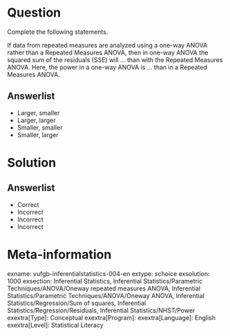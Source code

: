 Question
========

Complete the following statements.

If data from repeated measures are analyzed using a one-way ANOVA rather than a Repeated Measures ANOVA, then in one-way ANOVA the squared sum of the residuals (SSE) will ... than with the Repeated Measures ANOVA. Here, the power in a one-way ANOVA is ... than in a Repeated Measures ANOVA.

Answerlist
----------
* Larger, smaller
* Larger, larger
* Smaller, smaller
* Smaller, larger

Solution
========

Answerlist
----------
* Correct
* Incorrect
* Incorrect
* Incorrect

Meta-information
================
exname: vufgb-inferentialstatistics-004-en
extype: schoice
exsolution: 1000
exsection: Inferential Statistics, Inferential Statistics/Parametric Techniques/ANOVA/Oneway repeated measures ANOVA, Inferential Statistics/Parametric Techniques/ANOVA/Oneway ANOVA, Inferential Statistics/Regression/Sum of squares, Inferential Statistics/Regression/Residuals, Inferential Statistics/NHST/Power
exextra[Type]: Conceptual
exextra[Program]: 
exextra[Language]: English
exextra[Level]: Statistical Literacy
